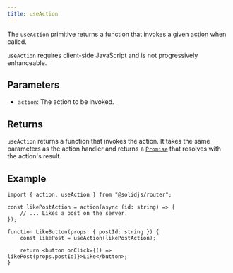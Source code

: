 ```yaml
---
title: useAction
---
```


The `useAction` primitive returns a function that invokes a given [action](/solid-router/concepts/actions) when called.

`useAction` requires client-side JavaScript and is not progressively enhanceable.

## Parameters

- `action`:
  The action to be invoked.

## Returns

`useAction` returns a function that invokes the action.
It takes the same parameters as the action handler and returns a [`Promise`](https://developer.mozilla.org/en-US/docs/Web/JavaScript/Reference/Global_Objects/Promise) that resolves with the action's result.

## Example

```tsx
import { action, useAction } from "@solidjs/router";

const likePostAction = action(async (id: string) => {
	// ... Likes a post on the server.
});

function LikeButton(props: { postId: string }) {
	const likePost = useAction(likePostAction);

	return <button onClick={() => likePost(props.postId)}>Like</button>;
}
```

